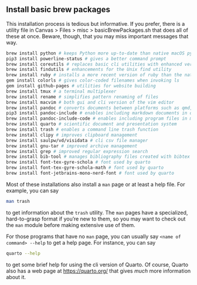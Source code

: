 
## Install basic brew packages
This installation process is tedious but informative. If you prefer, there is a utility file in Canvas > Files > misc > basicBrewPackages.sh that does all of these at once. Beware, though, that you may miss important messages that way.

```bash
brew install python # keeps Python more up-to-date than native macOS python
pip3 install powerline-status # gives a better command prompt
brew install coreutils # replaces basic cli utilities with enhanced versions
brew install findutils # enhancements for the Unix find utility
brew install ruby # installs a more recent version of ruby than the native macOS version
gem install colorls # gives color-coded filenames when invoking ls
gem install github-pages # utilities for website building
brew install tmux # a terminal multiplexer
brew install rename # simplifies pattern renaming of files
brew install macvim # both gui and cli version of the vim editor
brew install pandoc # converts documents between platforms such as qmd, pdf, html, docx, epub, and more
pip3 install pandoc-include # enables including markdown documents in other markdown documents (not for Quarto, just plain markdown)
brew install pandoc-include-code # enables including program files in markdown documents (not for Quarto, just plain markdown)
brew install quarto # scientific document and presentation system
brew install trash # enables a command line trash function
brew install clipy # improves clipboard management
brew install saulpw/vd/visidata # cli csv file manager
brew install gnu-tar # improved archive management
brew install grep # improved regular expression search
brew install bib-tool # manages bibliography files created with bibtex or biblatex
brew install font-tex-gyre-schola # font used by quarto
brew install font-tex-gyre-schola-math # font used by quarto
brew install font-jetbrains-mono-nerd-font # font used by quarto
```

Most of these installations also install a `man` page or at least a help file. For example, you can say

```bash
man trash
```

to get information about the `trash` utility. The `man` pages have a specialized, hard-to-grasp format if you're new to them, so you may want to check out the `man` module before making extensive use of them.

For those programs that have no `man` page, you can usually say `<name of command> --help` to get a help page. For instance, you can say

```bash
quarto --help
```

to get some brief help for using the cli version of Quarto. Of course, Quarto also has a web page at [https://quarto.org/](https://quarto.org/) that gives *much* more information about it.

